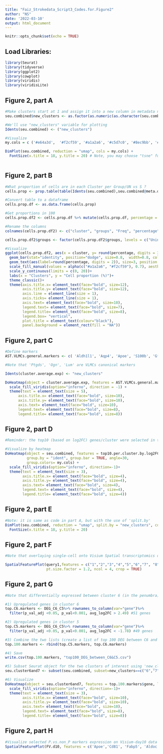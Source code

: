 ```yaml
---
title: "Faiz_Strokedata_Script3_Codes.for.Figure2"
author: "NS"
date: '2022-03-10'
output: html_document
---
```


```r
knitr::opts_chunk$set(echo = TRUE)
```

## Load Libraries:
```r

library(Seurat)
library(tidyverse)
library(ggplot2)
library(cowplot)
library(viridis)
library(viridisLite)

```

## Figure 2, part A
```r

#Make clusters start at 1 and assign it into a new column in metadata named 'new_clusters'
seu.combined$new_clusters <- as.factor(as.numeric(as.character(seu.combined$seurat_clusters))+1)

#We'll use "new_clusters" variable for plotting
Idents(seu.combined) <- ("new_clusters")

#Visualize
my.cols = c ('#e64a3d',  '#f2cf59', '#a1a2a6', '#c5d7c0', '#8ec9bb', '#f8ca9d', '#253656', '#5d947c')

DimPlot(seu.combined, reduction = "umap", cols = my.cols) + 
  FontSize(x.title = 18, y.title = 20) # Note, you may choose "tsne" function instead of "umap" here
                                    
```

## Figure 2, part B
```r

#What proportion of cells are in each Cluster per Group/UN vs S ?
cells.prop <- prop.table(table(Idents(seu.combined),seu.combined@meta.data[["orig.ident"]]))

#Convert table to a dataframe
cells.prop.df <- as.data.frame(cells.prop) 

#Get proportions in 100
cells.prop.df2 <- cells.prop.df %>% mutate(cells.prop.df, percentage = Freq*100)

#Rename the columns
colnames(cells.prop.df2) <- c("cluster", "groups", "Freq", "percentage") 

cells.prop.df2$groups <- factor(cells.prop.df2$groups, levels = c("Uninjured", "Stroke")) # define levels for grouping factor 

#Visualize
ggplot(cells.prop.df2, aes(x = cluster, y= round(percentage, digits = 3), colour=groups, fill = groups)) +
  geom_bar(stat="identity", position="dodge", size=0.8,  width=0.8, colour='grey20') +
  geom_text(aes(label=round(percentage, digits = 2)), size=3, position = position_dodge2(width = 1, preserve = "single"), vjust=-1, hjust=0.5, check_overlap = TRUE, colour = "black") +
  scale_fill_manual(values = alpha(c("#a1a2a6", "#f2cf59"), 0.7), aesthetics = "fill")+
  scale_y_continuous(limits = c(0, 20))+
  labs(x = "Clusters", y = "Cell proportion (%)")+
  theme_classic()+
  theme(axis.title.x= element_text(face="bold", size=12),
        axis.title.y= element_text(face="bold", size=12),
        axis.line = element_line(size = 1),
        axis.ticks= element_line(size = 1),
        axis.text= element_text(face="bold", size=10),
        legend.text= element_text(face="bold", size=7),
        legend.title= element_text(face="bold", size=8),
        legend.box= "vertical",
        plot.title = element_text(colour="black"),
        panel.background = element_rect(fill = "NA"))

```

## Figure 2, part C
```r

#Define markers
AST.VLMCs.general.markers <- c( 'Aldh1l1', 'Aqp4', 'Apoe', 'S100b', 'Gfap','Slc1a3', 'Ptgds', 'Ogn', 'Lum')

#Note that 'Ptgds', 'Ogn', 'Lum' are VLMCs canonical markers

Idents(cluster.average.exp) <- "new_clusters"

DoHeatmap(object = cluster.average.exp, features = AST.VLMCs.general.markers, group.by = "ident", group.bar = TRUE, group.colors= my.cols, label=T, size=4, angle=35) +
  scale_fill_viridis(option="inferno", direction = -1) +
  theme(text = element_text(size = 5), 
      axis.title.x= element_text(face="bold", size=10),
      axis.title.y= element_text(face="bold", size=10),
      axis.text= element_text(face="bold", size=10),
      legend.text= element_text(face="bold", size=8),
      legend.title= element_text(face="bold", size=8))

```

## Figure 2, part D
```r

#Reminder: the top10 (based on log2FC) genes/cluster were selected in the Script-1 [marker genes were filtered for p_adj_val <0.05 and p_val<0.001; then, top_n(10, avg_log2FC) were selected. The file is called "top10.per.cluster.by.log2FC"]

#Visualize by heatmap
DoHeatmap(object = seu.combined, features = top10.per.cluster.by.log2FC$gene, 
          group.by = "ident", group.bar = TRUE, angle=30,
          group.colors= my.cols) +
  scale_fill_viridis(option="inferno", direction=-1)+
  theme(text = element_text(size = 3), 
        axis.title.x= element_text(face="bold", size=4),
        axis.title.y= element_text(face="bold", size=4),
        axis.text= element_text(face="bold", size=4),
        legend.text= element_text(face="bold", size=4),
        legend.title= element_text(face="bold", size=4))

```

## Figure 2, part E
```r

#Note: it is same as code in part A, but with the use of 'split.by'
DimPlot(seu.combined, reduction = "umap", split.by = "new_clusters", cols = my.cols) + 
  FontSize(x.title = 18, y.title = 20) 


```

## Figure 2, part F
```r

#Note that overlaying single-cell onto Visium Spatial transcriptomics data is explained step-by-step in the Script-2. Run the following line of code to visualize the results:  

SpatialFeaturePlot(query1,features = c("1","2","3","4","5","6","7", "8") ,
                   pt.size.factor = 1.2, ncol = 4, crop = TRUE)

```

## Figure 2, part G
```r

#Note that differentially expressed between cluster 6 (in the penumbra) and cluster 5 (non-Penumbra) were defined as DEG_C6_C5 in the Script1. Here, we select for top 50 markers (by avg_log2FC) per cluster and plot them. 

#1) Upregulated genes in cluster 6
top.C6.markers <- DEG_C6_C5%>% rownames_to_column(var="gene")%>%
  filter(p_val_adj <0.05, p_val<0.001, avg_log2FC > 2.49) #51 genes

#2) Upregulated genes in cluster 5
top.C5.markers <- DEG_C6_C5%>% rownames_to_column(var="gene")%>%
  filter(p_val_adj <0.05, p_val<0.001, avg_log2FC < -1.78) #49 genes

#3) Combine the two lists (create a list of top 100 DEG between C6 and C7)
top.100.markers <- rbind(top.C5.markers, top.C6.markers)

#4) Save
write.csv(top.100.markers, "top100_DEG_between_C6&C5.csv")

#5) Subset Seurat object for the two clusters of interest using 'new_clusters' identifier
seu.cluster6and7 <- subset(seu.combined, subset=new_clusters==c("6","7")) #note that here we have selected seurat_clusters 5 and 6 using the 'new_clusters' identifier (i.e., 6 and 7)

#6) Visualize
DoHeatmap(object = seu.cluster6and7, features = top.100.markers$gene, label = TRUE, group.colors= c('#f8ca9d','#253656')) +
  scale_fill_viridis(option="inferno", direction=-1)+
  theme(text = element_text(size = 3), 
        axis.title.x= element_text(face="bold", size=10),
        axis.title.y= element_text(face="bold", size=10),
        axis.text= element_text(face="bold", size=10),
        legend.text= element_text(face="bold", size=8),
        legend.title= element_text(face="bold", size=8))

```

## Figure 2, part H
```r

#Visualize selected P.vs.non_P markers expression on Visium-day10 data
SpatialFeaturePlot(FV.d10, features = c('Apoe','Cd81', 'Fabp5', 'Aldoc','Clu'), ncol=3)  

```



